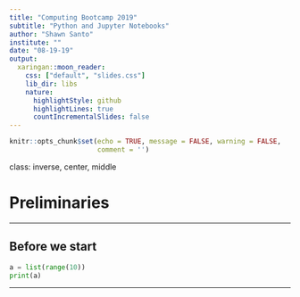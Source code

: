 ```yaml
---
title: "Computing Bootcamp 2019"
subtitle: "Python and Jupyter Notebooks"
author: "Shawn Santo"
institute: ""
date: "08-19-19"
output:
  xaringan::moon_reader:
    css: ["default", "slides.css"]
    lib_dir: libs
    nature:
      highlightStyle: github
      highlightLines: true
      countIncrementalSlides: false
---
```


```r
knitr::opts_chunk$set(echo = TRUE, message = FALSE, warning = FALSE,
                      comment = '')
```


class: inverse, center, middle

# Preliminaries

---

## Before we start

```python
a = list(range(10))
print(a)
```

---


